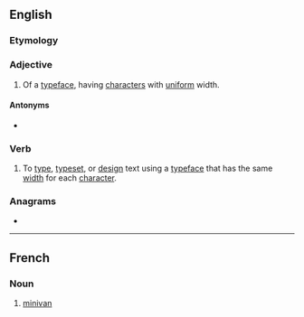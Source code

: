 ==English==
{{wikipedia|monospace font}}

===Etymology===
{{prefix|en|mono|space}}

===Adjective===
{{en-adj|-}}

# Of a [[typeface]], having [[character]]s with [[uniform]] width.

====Antonyms====
* {{l|en|proportional}}

===Verb===
{{en-verb|monospac}}

# To [[type]], [[typeset]], or [[design]] text using a [[typeface]] that has the same [[width]] for each [[character]].

===Anagrams===
* {{anagrams|en|manoscope|moonscape}}

----

==French==

===Noun===
{{fr-noun|m}}

# [[minivan]]
